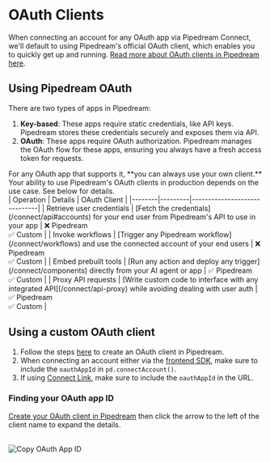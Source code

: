 
# OAuth Clients

When connecting an account for any OAuth app via Pipedream Connect, we'll default to using Pipedream's official OAuth client, which enables you to quickly get up and running. [Read more about OAuth clients in Pipedream here](/apps/connected-accounts/oauth-clients).

## Using Pipedream OAuth

There are two types of apps in Pipedream:

1. **Key-based**: These apps require static credentials, like API keys. Pipedream stores these credentials securely and exposes them via API.
2. **OAuth**: These apps require OAuth authorization. Pipedream manages the OAuth flow for these apps, ensuring you always have a fresh access token for requests.

<Callout type="info">
For any OAuth app that supports it, **you can always use your own client.** Your ability to use Pipedream's OAuth clients in production depends on the use case. See below for details.
</Callout>

<br />

<div className="highlightHeaderRowTable">
| Operation | Details | OAuth Client |
|--------|---------|------------------------------|
| Retrieve user credentials | [Fetch the credentials](/connect/api#accounts) for your end user from Pipedream's API to use in your app | ❌ Pipedream<br />✅ Custom |
| Invoke workflows | [Trigger any Pipedream workflow](/connect/workflows) and use the connected account of your end users | ❌ Pipedream<br />✅ Custom |
| Embed prebuilt tools | [Run any action and deploy any trigger](/connect/components) directly from your AI agent or app | ✅ Pipedream<br />✅ Custom |
| Proxy API requests | [Write custom code to interface with any integrated API](/connect/api-proxy) while avoiding dealing with user auth | ✅ Pipedream<br />✅ Custom |
</div>

## Using a custom OAuth client

1. Follow the steps [here](/apps/oauth-clients#configuring-custom-oauth-clients) to create an OAuth client in Pipedream.
2. When connecting an account either via the [frontend SDK](/connect/managed-auth/quickstart/#use-the-pipedream-sdk-in-your-frontend), make sure to include the `oauthAppId` in `pd.connectAccount()`.
3. If using [Connect Link](/connect/managed-auth/quickstart/#or-use-connect-link), make sure to include the `oauthAppId` in the URL.

### Finding your OAuth app ID

[Create your OAuth client in Pipedream](https://pipedream.com/@/accounts/oauth-clients) then click the arrow to the left of the client name to expand the details.

<br />

<Image src="https://res.cloudinary.com/pipedreamin/image/upload/v1730241292/oauth-app-id_umhhqi.png" alt="Copy OAuth App ID" width={650} height={529} />
